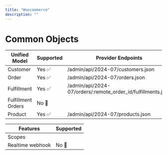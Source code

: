 ```yaml
---
title: "Woocommerce"
description: ""
---
```


# Common Objects


| Unified Model | Supported                           | Provider Endpoints                           |
| -------- | ------------------------------------- | ------------------------------------- |
| Customer     | Yes ✅ | /admin/api/2024-07/customers.json  |
| Order      | Yes ✅  | /admin/api/2024-07/orders.json  |
| Fulfillment   | Yes ✅ | /admin/api/2024-07/orders/:remote_order_id/fulfillments.json| 
| Fulfillment Orders   | No 🚫|  | 
| Product   | Yes ✅ | /admin/api/2024-07/products.json  |


| Features | Supported                           |
| -------- | ------------------------------------- |
| Scopes     | |
| Realtime webhook     | No 🚫|